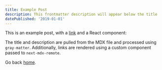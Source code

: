 ```yaml
---
title: Example Post
description: This frontmatter description will appear below the title
datePublished: '2019-01-01'
---
```


This is an example post, with a [link](https://nextjs.org) and a React
component:

<TestComponent name="next-mdx-remote" />

The title and description are pulled from the MDX file and processed using
`gray-matter`. Additionally, links are rendered using a custom component passed
to `next-mdx-remote`.

Go back [home](/).
